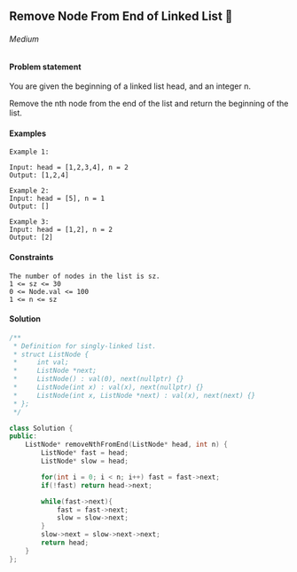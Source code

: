 ## Remove Node From End of Linked List 🎯
###### Medium
#### Problem statement
You are given the beginning of a linked list head, and an integer n.

Remove the nth node from the end of the list and return the beginning of the list.

#### Examples
```
Example 1:

Input: head = [1,2,3,4], n = 2
Output: [1,2,4]

Example 2:
Input: head = [5], n = 1
Output: []

Example 3:
Input: head = [1,2], n = 2
Output: [2]
```
#### Constraints
```
The number of nodes in the list is sz.
1 <= sz <= 30
0 <= Node.val <= 100
1 <= n <= sz
```
#### Solution
```cpp
/**
 * Definition for singly-linked list.
 * struct ListNode {
 *     int val;
 *     ListNode *next;
 *     ListNode() : val(0), next(nullptr) {}
 *     ListNode(int x) : val(x), next(nullptr) {}
 *     ListNode(int x, ListNode *next) : val(x), next(next) {}
 * };
 */

class Solution {
public:
    ListNode* removeNthFromEnd(ListNode* head, int n) {
        ListNode* fast = head;
        ListNode* slow = head;

        for(int i = 0; i < n; i++) fast = fast->next;
        if(!fast) return head->next;

        while(fast->next){
            fast = fast->next;
            slow = slow->next;
        }
        slow->next = slow->next->next;
        return head;
    }
};
```